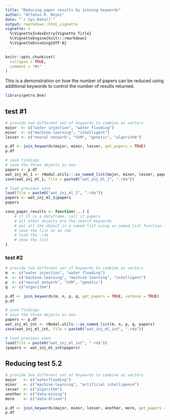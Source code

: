 ```yaml
---
title: "Reducing paper results by joining keywords"
author: "Alfonso R. Reyes"
date: "`r Sys.Date()`"
output: rmarkdown::html_vignette
vignette: >
  %\VignetteIndexEntry{Vignette Title}
  %\VignetteEngine{knitr::rmarkdown}
  %\VignetteEncoding{UTF-8}
---
```


```r
knitr::opts_chunk$set(
  collapse = TRUE,
  comment = "#>"
)
```

This is a demonstration on how the number of papers can be reduced using additional keywords to control the number of results returned.

```r
library(petro.One)
```


## test #1
```r
# provide two different set of keywords to combine as vectors
major  <- c("water injection", "water flooding")
minor  <- c("machine-learning", "intelligent")
lesser <- c("neural network", "SVM", "genetic", "algorithm")

p.df <- join_keywords(major, minor, lesser, get_papers = TRUE)
p.df
```


```r
# save findings
# save the three objects as one
papers <- p.df
wat_inj_ml_1 <- rNodal.utils:::as_named_list(major, minor, lesser, papers)
save(wat_inj_ml_1, file = paste0("wat_inj_ml_1", ".rda"))

# load previous save
load(file = paste0("wat_inj_ml_1", ".rda"))
papers <- wat_inj_ml_1$papers
papers
```

```r
save_paper_results <- function(...) {
    # if it is a dataframe, call it papers
    # all other objects are the search keywords
    # put all the object in a named list using as_named_list function from rNodal.utils
    # save the list as an rda
    # load the .rda
    # show the list
}

```


### test #2
```r
# provide two different set of keywords to combine as vectors
m  <- c("water injection", "water flooding")
n  <- c("machine-learning", "machine learning", "intelligent")
p  <- c("neural network", "SVM", "genetic")
q  <- c("algorithm")

p.df <- join_keywords(m, n, p, q, get_papers = TRUE, verbose = TRUE)
p.df

# save findings
# save the three objects as one
papers <- p.df
wat_inj_ml_int <- rNodal.utils:::as_named_list(m, n, p, q, papers)
save(wat_inj_ml_int, file = paste0("wat_inj_ml_int", ".rda"))

# load previous save
load(file = paste0("wat_inj_ml_int", ".rda"))
(papers <- wat_inj_ml_int$papers)

```



## Reducing test 5.2

```r
# provide two different set of keywords to combine as vectors
major   <- c("waterflooding")
minor   <- c("machine-learning", "artificial intelligence")
lesser  <- c("algorithm")
another <- c("data-mining")
more    <- c("data-driven")

p.df <- join_keywords(major, minor, lesser, another, more, get_papers = TRUE)
p.df
```
